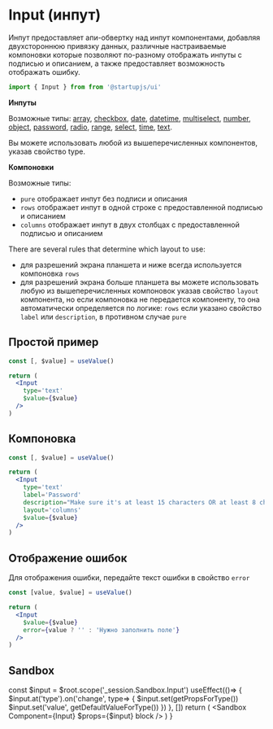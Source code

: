 
# Input (инпут)

Инпут предоставляет апи-обвертку над инпут компонентами, добавляя двухстороннюю привязку данных, различные настраиваемые компоновки которые позволяют по-разному отображать инпуты с подписью и описанием, а также предоставляет возможность отображать ошибку.

```jsx
import { Input } from from '@startupjs/ui'
```

**Инпуты**

Возможные типы: [array](/docs/forms/Array), [сheckbox](/docs/forms/Checkbox), [date](/docs/forms/DateTimePicker), [datetime](/docs/forms/DateTimePicker), [multiselect](/docs/forms/Multiselect), [number](/docs/forms/NumberInput), [object](/docs/forms/ObjectInput), [password](/docs/forms/PasswordInput), [radio](/docs/forms/Radio), [range](/docs/forms/RangeInput), [select](/docs/forms/Select), [time](/docs/forms/DateTimePicker), [text](/docs/forms/TextInput).

Вы можете использовать любой из вышеперечисленных компонентов, указав свойство type.

**Компоновки**

Возможные типы:
- `pure` отображает инпут без подписи и описания
- `rows` отображает инпут в одной строке с предоставленной подписью и описанием
- `columns` отображает инпут в двух столбцах с предоставленной подписью и описанием

There are several rules that determine which layout to use:
- для разрешений экрана планшета и ниже всегда используется компоновка `rows`
- для разрешений экрана больше планшета вы можете использовать любую из вышеперечисленных компоновок указав свойство `layout` компонента, но если компоновка не передается компоненту, то она автоматически определяется по логике: `rows` если указано свойство `label` или `description`, в противном случае `pure`

## Простой пример

```jsx example
const [, $value] = useValue()

return (
  <Input
    type='text'
    $value={$value}
  />
)
```

## Компоновка

```jsx example
const [, $value] = useValue()

return (
  <Input
    type='text'
    label='Password'
    description="Make sure it's at least 15 characters OR at least 8 characters including a number and a lowercase letter"
    layout='columns'
    $value={$value}
  />
)
```

## Отображение ошибок

Для отображения ошибки, передайте текст ошибки в свойство `error`

```jsx example
const [value, $value] = useValue()

return (
  <Input
    $value={$value}
    error={value ? '' : 'Нужно заполнить поле'}
  />
)
```

## Sandbox

  const $input = $root.scope('_session.Sandbox.Input')
  useEffect(()=> {
    $input.at('type').on('change', type=> {
      $input.set(getPropsForType())
      $input.set('value', getDefaultValueForType())
    })
  }, [])
  return (
    <Sandbox
      Component={Input}
      $props={$input}
      block
    />
  )
}

<SandboxWrapper />
